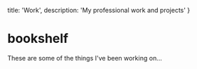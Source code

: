   title: 'Work',
  description: 'My professional work and projects'
}

# bookshelf

These are some of the things I've been working on...
